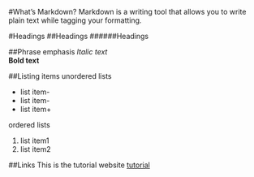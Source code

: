 #What's Markdown?
Markdown is a writing tool that allows you to write plain text while tagging your formatting.


#Headings
##Headings
######Headings


##Phrase emphasis
*ltalic text*  
**Bold text**


##Listing items
unordered lists

- list item-
- list item-
+ list item+

ordered lists

1. list item1
2. list item2

##Links
This is the tutorial website [tutorial](https://www.youtube.com/watch?v=6A5EpqqDOdk)

